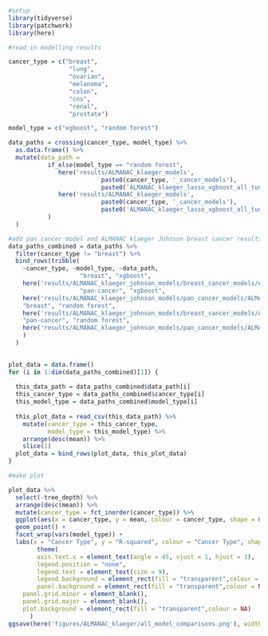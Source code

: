 ```r
#setup
library(tidyverse)
library(patchwork)
library(here)
```

```r
#read in modelling results 

cancer_type = c("breast",
                 "lung",
                 "ovarian",
                 "melanoma",
                 "colon",
                 "cns",
                 "renal",
                 "prostate")

model_type = c("xgboost", "random forest")

data_paths = crossing(cancer_type, model_type) %>% 
  as.data.frame() %>% 
  mutate(data_path = 
           if_else(model_type == "random forest",
              here('results/ALMANAC_klaeger_models',
                          paste0(cancer_type, '_cancer_models'),
                          paste0('ALMANAC_klaeger_lasso_xgboost_all_tuning_results_rf.csv')),
              here('results/ALMANAC_klaeger_models',
                          paste0(cancer_type, '_cancer_models'),
                          paste0('ALMANAC_klaeger_lasso_xgboost_all_tuning_results.csv'))
           )
  )

#add pan cancer model and ALMANAC klaeger Johnson breast cancer results
data_paths_combined = data_paths %>%
  filter(cancer_type != "breast") %>% 
  bind_rows(tribble(
    ~cancer_type, ~model_type, ~data_path,
                    "breast", "xgboost",
    here('results/ALMANAC_klaeger_johnson_models/breast_cancer_models/ALMANAC_klaeger_johnson_lasso_xgboost_all_tuning_results_all_kinases_forced_in.csv'),
                    "pan-cancer", "xgboost",
    here('results/ALMANAC_klaeger_johnson_models/pan_cancer_models/ALMANAC_klaeger_johnson_lasso_xgboost_all_tuning_results_truncated.csv'),
    "breast", "random forest",
    here('results/ALMANAC_klaeger_johnson_models/breast_cancer_models/ALMANAC_klaeger_johnson_lasso_xgboost_all_tuning_results_all_kinases_forced_in_rf.csv'),
    "pan-cancer", "random forest",
    here('results/ALMANAC_klaeger_johnson_models/pan_cancer_models/ALMANAC_klaeger_johnson_lasso_xgboost_all_tuning_results_truncated_rf.csv')
    )
  )
  

plot_data = data.frame()
for (i in 1:dim(data_paths_combined)[1]) {
  
  this_data_path = data_paths_combined$data_path[i]
  this_cancer_type = data_paths_combined$cancer_type[i]
  this_model_type = data_paths_combined$model_type[i]
  
  this_plot_data = read_csv(this_data_path) %>%
    mutate(cancer_type = this_cancer_type,
           model_type = this_model_type) %>% 
    arrange(desc(mean)) %>% 
    slice(1)
  plot_data = bind_rows(plot_data, this_plot_data)
}

```

```r
#make plot

plot_data %>% 
  select(-tree_depth) %>% 
  arrange(desc(mean)) %>% 
  mutate(cancer_type = fct_inorder(cancer_type)) %>% 
  ggplot(aes(x = cancer_type, y = mean, colour = cancer_type, shape = model_type)) + 
  geom_point() +
  facet_wrap(vars(model_type)) +
  labs(x = "Cancer Type", y = "R-squared", colour = "Cancer Type", shape = "Model Type") +
		theme(
		axis.text.x = element_text(angle = 45, vjust = 1, hjust = 1),
		legend.position = "none",
		legend.text = element_text(size = 9),
		legend.background = element_rect(fill = "transparent",colour = NA),
		panel.background = element_rect(fill = "transparent",colour = NA),
    panel.grid.minor = element_blank(), 
    panel.grid.major = element_blank(),
    plot.background = element_rect(fill = "transparent",colour = NA)
      )
ggsave(here('figures/ALMANAC_klaeger/all_model_comparisons.png'), width = 14, height = 8, units = "cm")
```

